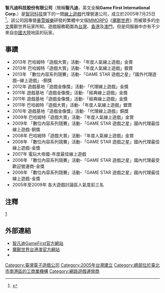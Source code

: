 {{expand|time=2010-05-25T05:04:13+00:00}}
{{primarysources|time=2010-05-24T07:36:10+00:00}}
{{noteTA|G1=Games}}
{{Infobox Company 
| company_name     = 智凡迪科技股份有限公司
| company_name_en  = Game First International Corp
| company_logo     = [[File:Game_First_Logo.jpg|300px]]
| company_type     = 
| market_information = 
| company_slogan = 
| foundation     = 2005年7月25日
| location       = {{flagicon|TWN}}[[中華民國|中華民國]]<br/>[[台北市|台北市]][[南港區|南港區]]南港路二段97號2樓
| zip_code       = 115
| telephone_no   = 
| industry       = 資訊服務業
| chairman       = 王俊博
| GM             = 林榮一
| capital        = [[新臺幣|新台幣]]（2011年）
| num_employees  = 130人
| parent         = [[智冠科技|智冠科技]]股份有限公司
| homepage       = [https://www.gamefirst.com.tw/ 智凡迪GameFirst]
}}

'''智凡迪科技股份有限公司'''（簡稱'''智凡迪'''，英文全稱'''Game First International Corp.'''）是[[智冠科技|智冠科技]]旗下的一間[[線上遊戲|線上遊戲]]代理營運公司，成立於2005年7月25日<ref>{{Cite web |url=http://www.soft-world.com/company/intro.htm |title=智冠科技集團公司介紹 |accessdate=2010-05-24 |archive-date=2012-09-04 |archive-url=https://web.archive.org/web/20120904085428/http://www.soft-world.com/company/intro.htm |dead-url=yes }}</ref>。該公司因專營[[暴雪娛樂|暴雪娛樂]]研發的繁體中文版[[MMORPG|MMORPG]]《[[魔獸世界|魔獸世界]]》而被眾多的[[中文|中文]]魔獸世界玩家所知。遊戲服務範圍為[[台灣|台灣]]、[[香港|香港]]及[[澳門|澳門]]，但是伺服器中亦有不少來自[[中國大陸|中國大陸]]地區的玩家。

==事蹟==
*2013年 巴哈姆特「遊戲大賞」活動-「年度人氣線上遊戲」金賞
*2013年 巴哈姆特「遊戲大賞」活動-「年度人氣線上遊戲」銀賞
*2013年 「數位內容系列競賽」活動-「GAME STAR 遊戲之星」「國外代理遊戲─線上遊戲」-銅獎
*2012年 遊戲基地「遊戲金像獎」活動-「代理線上遊戲」金獎
*2011年 遊戲基地「遊戲金像獎」活動-「經典線上遊戲」金獎
*2011年 遊戲基地「遊戲金像獎」活動-「經典線上遊戲」金獎
*2011年 巴哈姆特「遊戲大賞」活動-「年度人氣線上遊戲」銀賞
*2010年 遊戲基地「遊戲金像獎」活動-「代理線上遊戲」銅獎
*2009年 巴哈姆特「遊戲大賞」活動-「年度人氣線上遊戲」金賞
*2009年 「數位內容系列競賽」活動-「GAME STAR 遊戲之星」國內代理最佳線上遊戲-銅獎
*2008年 巴哈姆特「遊戲大賞」活動-「年度人氣線上遊戲」金賞
*2008年 「數位內容系列競賽」活動-「GAME STAR 遊戲之星」國內代理最佳線上遊戲-金獎
*2007年 電玩大帝國-年度最佳線上遊戲
*2006年 「數位內容系列競賽」活動-「GAME STAR 遊戲之星」國內代理最受歡迎營運商-金獎
*2006年 「數位內容系列競賽」活動-「GAME STAR 遊戲之星」國內代理最佳線上遊戲-金獎
*2005年至2009年 各大遊戲討論區人氣度前三名

==注釋==
<div class="references-small">
[http://www.soft-world.com] {{Wayback|url=http://www.soft-world.com/ |date=20100525090541 }}<references></references>
</div>

==外部連結==
*[https://web.archive.org/web/20120229090401/https://www.gamefirst.com.tw/ 智凡迪GameFirst官方網站]
*[http://www.wowtaiwan.com.tw 魔獸世界台港澳官方網站] {{Wayback|url=http://www.wowtaiwan.com.tw/ |date=20111206015432 }}
*{{facebook|GameFirst.tw|智凡迪}}

{{台灣電子遊戲公司}}

[[Category:臺灣電子遊戲公司|Category:臺灣電子遊戲公司]]
[[Category:2005年台灣建立|Category:2005年台灣建立]]
[[Category:總部位於臺北市南港區的工商業機構|Category:總部位於臺北市南港區的工商業機構]]
[[Category:網路遊戲運營商|Category:網路遊戲運營商]]